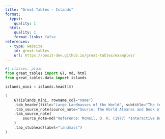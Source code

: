 ```yaml
---
title: "Great Tables - Islands"
format:
  typst:
    quality: 1
  html:
    quality: 1
    format-links: false
references:
  - type: website
    id: great-tables
    url: https://posit-dev.github.io/great-tables/examples/
---
```


```python
#| classes: plain
from great_tables import GT, md, html
from great_tables.data import islands

islands_mini = islands.head(10)

(
    GT(islands_mini, rowname_col="name")
    .tab_header(title="Large Landmasses of the World", subtitle="The top ten largest are presented")
    .tab_source_note(source_note="Source: The World Almanac and Book of Facts, 1975, page 406.")
    .tab_source_note(
        source_note=md("Reference: McNeil, D. R. (1977) *Interactive Data Analysis*. Wiley.")
    )
    .tab_stubhead(label="landmass")
)
```